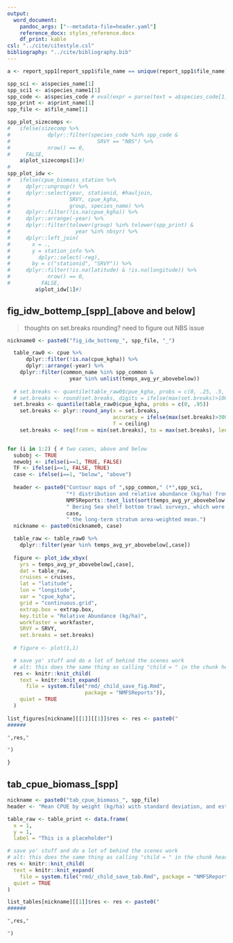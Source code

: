 ```yaml
---
output:
  word_document:
    pandoc_args: ["--metadata-file=header.yaml"]
    reference_docx: styles_reference.docx
    df_print: kable
csl: "../cite/citestyle.csl"
bibliography: "../cite/bibliography.bib"
---
```


```r
a <- report_spp1[report_spp1$file_name == unique(report_spp1$file_name)[jj], ]

spp_sci <- a$species_name[1]
spp_sci1 <- a$species_name1[1]
spp_code <- a$species_code # eval(expr = parse(text = a$species_code[1]))
spp_print <- a$print_name[1]
spp_file <- a$file_name[1]

spp_plot_sizecomps <- 
#   ifelse(sizecomp %>% 
#            dplyr::filter(species_code %in% spp_code & 
#                            SRVY == "NBS") %>% 
#            nrow() == 0, 
#     FALSE, 
    a$plot_sizecomps[1]#)
# 
spp_plot_idw <-
#   ifelse(cpue_biomass_station %>%
#     dplyr::ungroup() %>% 
#     dplyr::select(year, stationid, #hauljoin, 
#                   SRVY, cpue_kgha, 
#                   group, species_name) %>%
#     dplyr::filter(!is.na(cpue_kgha)) %>%
#     dplyr::arrange(-year) %>%
#     dplyr::filter(tolower(group) %in% tolower(spp_print) &
#                     year %in% nbsyr) %>% 
#     dplyr::left_join(
#       x = ., 
#       y = station_info %>% 
#         dplyr::select(-reg), 
#       by = c("stationid", "SRVY")) %>% 
#     dplyr::filter(!is.na(latitude) & !is.na(longitude)) %>% 
#            nrow() == 0, 
#          FALSE, 
         a$plot_idw[1]#)
```

## fig_idw_bottemp_[spp]_[above and below]

> thoughts on set.breaks rounding?
> need to figure out NBS issue

```r
nickname0 <- paste0("fig_idw_bottemp_", spp_file, "_")

  table_raw0 <- cpue %>%
      dplyr::filter(!is.na(cpue_kgha)) %>% 
      dplyr::arrange(-year) %>% 
    dplyr::filter(common_name %in% spp_common & 
                    year %in% unlist(temps_avg_yr_abovebelow))
  
  # set.breaks <- quantile(table_raw0$cpue_kgha, probs = c(0, .25, .5, .75, .95))
  # set.breaks <- round(set.breaks, digits = ifelse(max(set.breaks)>100, 0, 1))
  set.breaks <- quantile(table_raw0$cpue_kgha, probs = c(0, .95))
    set.breaks <- plyr::round_any(x = set.breaks, 
                                  accuracy = ifelse(max(set.breaks)>300, 100, ifelse(max(set.breaks)>100, 50, 10)),
                                  f = ceiling)
    set.breaks <- seq(from = min(set.breaks), to = max(set.breaks), length.out = 5)


for (i in 1:2) { # two cases, above and below
  subobj <- TRUE
  newobj <- ifelse(i==1, TRUE, FALSE)
  TF <- ifelse(i==1, FALSE, TRUE)
  case <- ifelse(i==1, "below", "above")
  
  header <- paste0("Contour maps of ",spp_common," (*",spp_sci,
                   "*) distribution and relative abundance (kg/ha) from the ",
                   NMFSReports::text_list(sort(temps_avg_yr_abovebelow[,case])),
                   " Bering Sea shelf bottom trawl surveys, which were years when the survey mean bottom temperature was ",
                   case,
                   " the long-term stratum area-weighted mean.")
  nickname <- paste0(nickname0, case)

  table_raw <- table_raw0 %>% 
    dplyr::filter(year %in% temps_avg_yr_abovebelow[,case])
  
  figure <- plot_idw_xbyx(
    yrs = temps_avg_yr_abovebelow[,case],
    dat = table_raw,
    cruises = cruises,
    lat = "latitude",
    lon = "longitude",
    var = "cpue_kgha",
    grid = "continuous.grid",
    extrap.box = extrap.box,
    key.title = "Relative Abundance (kg/ha)",
    workfaster = workfaster,
    SRVY = SRVY, 
    set.breaks = set.breaks)
  
  # figure <- plot(1,1)

  # save yo' stuff and do a lot of behind the scenes work
  # alt: this does the same thing as calling "child = " in the chunk header
  res <- knitr::knit_child(
    text = knitr::knit_expand(
      file = system.file("rmd/_child_save_fig.Rmd", 
                         package = "NMFSReports")), 
    quiet = TRUE
  )
  
list_figures[nickname][[1]][[1]]$res <- res <- paste0("
###### 

",res,"

")

}

```


## tab_cpue_biomass_[spp]

```r
nickname <- paste0("tab_cpue_biomass_", spp_file) 
header <- "Mean CPUE by weight (kg/ha) with standard deviation, and estimated biomass (t) with standard deviation and 95% lower (LCL) and upper (UCL) confidence limits for walleye pollock (Gadus chalcogrammus) by stratum for the 2017 eastern and northern Bering Sea bottom trawl surveys. Differences in sums of estimates and totals are due to rounding."

table_raw <- table_print <- data.frame(
  x = 1, 
  y = 1, 
  label = "This is a placeholder")

# save yo' stuff and do a lot of behind the scenes work
# alt: this does the same thing as calling "child = " in the chunk header
res <- knitr::knit_child(
  text = knitr::knit_expand(
    file = system.file("rmd/_child_save_tab.Rmd", package = "NMFSReports")), 
  quiet = TRUE
)

list_tables[nickname][[1]]$res <- res <- paste0("
###### 

",res,"

")

```
